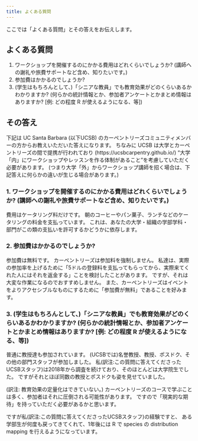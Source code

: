 ```yaml
---
title: よくある質問
---
```


ここでは「よくある質問」とその答えをお伝えします。

## よくある質問

1. ワークショップを開催するのにかかる費用はどれくらいでしょうか? (講師への謝礼や旅費サポートなど含め、知りたいです。)
2. 参加費はかかるのでしょうか?
3. (学生はもちろんとして、)「シニアな教員」でも教育効果がどのくらいあるかわかりますか? (何らかの統計情報とか、参加者アンケートとかまとめ情報はありますか? [例: どの程度 R が使えるようになる、等])

## その答え

下記は UC Santa Barbara (以下UCSB) のカーペントリーズコミュニティメンバーの方からお教えいただいた答えになります。
ちなみに UCSB は大学とカーペントリーズの間で提携が行われており (https://ucsbcarpentry.github.io/) 
"大学「内」にワークショップやレッスンを作る体制があること"を考慮していただく必要があります。
(つまり大学「外」からワークショップ講師を招く場合は、下記答えに何らかの違いが生じる場合があります。)

### 1. ワークショップを開催するのにかかる費用はどれくらいでしょうか? (講師への謝礼や旅費サポートなど含め、知りたいです。)

費用はケータリング料だけです。
朝のコーヒーやパン菓子、ランチなどのケータリングの料金を支払っています。
これは、あなたの大学・組織の学部学科・部門がこの類の支払いを許可するかどうかに依存します。

### 2. 参加費はかかるのでしょうか?

参加費は無料です。
カーペントリーズは参加料を強制しません。
私達は、実際の参加率を上げるために「5ドルの登録料を支払ってもらってから、実際来てくれた人にはそれを返金する」ことを検討したことがあります。
ですが、それは大変な作業になるのでおすすめしません。
また、カーペントリーズはイベントをよりアクセシブルなものにするために「参加費が無料」であることを好みます。

### 3. (学生はもちろんとして、)「シニアな教員」でも教育効果がどのくらいあるかわかりますか? (何らかの統計情報とか、参加者アンケートとかまとめ情報はありますか? [例: どの程度 R が使えるようになる、等])

普通に教授達も参加されています。
(UCSBでは)名誉教授、教授、ポスドク、その他の部門スタッフが参加しました。
私(訳注:この質問に答えてくださったUCSBスタッフ)は2018年から調査を続けており、そのほとんどは大学院生でした。
ですがそれとほぼ同数の教授とポスドクも姿を見せていました。

(訳注: 教育効果の定量化はできていない。)
カーペントリーズのコースで学ぶことは多く、参加者はそれに圧倒される可能性があります。
ですので「現実的な期待」を持っていただく必要があるかと思います。

ですが私(訳注:この質問に答えてくださったUCSBスタッフ)の経験ですと、
ある学部生が何度も戻ってきてくれて、1年後には R で species の distribution mapping を行えるようになっています。

